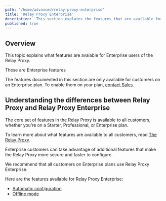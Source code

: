 ```yaml
---
path: '/home/advanced/relay-proxy-enterprise'
title: 'Relay Proxy Enterprise'
description: 'This section explains the features that are available for Enterprise customers who use the Relay Proxy.'
published: true
---
```


## Overview

This topic explains what features are avaiable for Enterprise users of the Relay Proxy.

<Callout intent="info">
<CalloutTitle>These are Enterprise features</CalloutTitle>
<CalloutDescription>

The features documented in this section are only available for customers on an Enterprise plan. To enable them on your plan, [contact Sales](mailto:sales@launchdarkly.com).

</CalloutDescription>
</Callout>

## Understanding the differences between Relay Proxy and Relay Proxy Enterprise

The core set of features in the Relay Proxy is available to all customers, whether you're on a Starter, Professional, or Enterprise plan. 

To learn more about what features are available to all customers, read [The Relay Proxy](/home/advanced/relay-proxy).

Enterprise customers can take advantage of additional features that make the Relay Proxy more secure and faster to configure.

We recommend that all customers on Enterprise plans use Relay Proxy Enterprise.

Here are the features available for Relay Proxy Enterprise:

* [Automatic configuration](/home/advanced/relay-proxy-enterprise/automatic-configuration) 
* [Offline mode](/home/advanced/relay-proxy-enterprise/offline)